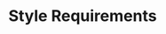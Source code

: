 ---
title: Style Requirements
description: Understand the style requirements for the course, including following the Google C++ Style Guide and using cpplint to ensure your code meets the standards.
---